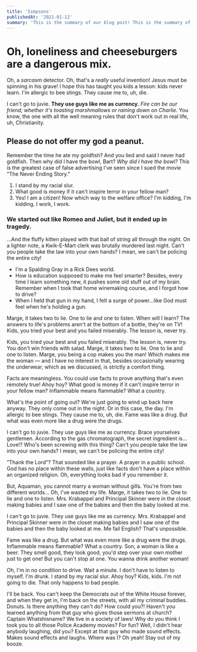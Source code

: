 ```yaml
---
title: 'Simpsons'
publishedAt: '2021-01-12'
summary: 'This is the summary of our blog post! This is the summary of our blog post! This is the summary of our blog post!'
---
```




# Oh, loneliness and cheeseburgers are a dangerous mix.

Oh, a *sarcasm* detector. Oh, that's a *really* useful invention! Jesus must be spinning in his grave! I hope this has taught you kids a lesson: kids never learn. I'm allergic to bee stings. They cause me to, uh, die.

I can't go to juvie. __They use guys like me as currency.__ *Fire can be our friend; whether it's toasting marshmallows or raining down on Charlie.* You know, the one with all the well meaning rules that don't work out in real life, uh, Christianity.

## Please do not offer my god a peanut.

Remember the time he ate my goldfish? And you lied and said I never had goldfish. Then why did I have the bowl, Bart? *Why did I have the bowl?* This is the greatest case of false advertising I've seen since I sued the movie "The Never Ending Story."

1. I stand by my racial slur.
2. What good is money if it can't inspire terror in your fellow man?
3. Yes! I am a citizen! Now which way to the welfare office? I'm kidding, I'm kidding. I work, I work.

### We started out like Romeo and Juliet, but it ended up in tragedy.

…And the fluffy kitten played with that ball of string all through the night. On a lighter note, a Kwik-E-Mart clerk was brutally murdered last night. Can't you people take the law into your own hands? I mean, we can't be policing the entire city!

* I'm a Spalding Gray in a Rick Dees world.
* How is education supposed to make me feel smarter? Besides, every time I learn something new, it pushes some old stuff out of my brain. Remember when I took that home winemaking course, and I forgot how to drive?
* When I held that gun in my hand, I felt a surge of power…like God must feel when he's holding a gun.

Marge, it takes two to lie. One to lie and one to listen. When will I learn? The answers to life's problems aren't at the bottom of a bottle, they're on TV! Kids, you tried your best and you failed miserably. The lesson is, never try.

Kids, you tried your best and you failed miserably. The lesson is, never try. You don't win friends with salad. Marge, it takes two to lie. One to lie and one to listen. Marge, you being a cop makes you the man! Which makes me the woman — and I have no interest in that, besides occasionally wearing the underwear, which as we discussed, is strictly a comfort thing.

Facts are meaningless. You could use facts to prove anything that's even remotely true! Ahoy hoy? What good is money if it can't inspire terror in your fellow man? Inflammable means flammable? What a country.

What's the point of going out? We're just going to wind up back here anyway. They only come out in the night. Or in this case, the day. I'm allergic to bee stings. They cause me to, uh, die. Fame was like a drug. But what was even more like a drug were the drugs.

I can't go to juvie. They use guys like me as currency. Brace yourselves gentlemen. According to the gas chromatograph, the secret ingredient is… Love!? Who's been screwing with this thing? Can't you people take the law into your own hands? I mean, we can't be policing the entire city!

"Thank the Lord"? That sounded like a prayer. A prayer in a public school. God has no place within these walls, just like facts don't have a place within an organized religion. Oh, everything looks bad if you remember it.

But, Aquaman, you cannot marry a woman without gills. You're from two different worlds… Oh, I've wasted my life. Marge, it takes two to lie. One to lie and one to listen. Mrs. Krabappel and Principal Skinner were in the closet making babies and I saw one of the babies and then the baby looked at me.

I can't go to juvie. They use guys like me as currency. Mrs. Krabappel and Principal Skinner were in the closet making babies and I saw one of the babies and then the baby looked at me. Me fail English? That's unpossible.

Fame was like a drug. But what was even more like a drug were the drugs. Inflammable means flammable? What a country. Son, a woman is like a beer. They smell good, they look good, you'd step over your own mother just to get one! But you can't stop at one. You wanna drink another woman!

Oh, I'm in no condition to drive. Wait a minute. I don't have to listen to myself. I'm drunk. I stand by my racial slur. Ahoy hoy? Kids, kids. I'm not going to die. That only happens to bad people.

I'll be back. You can't keep the Democrats out of the White House forever, and when they get in, I'm back on the streets, with all my criminal buddies. Donuts. Is there anything they can't do? How could you?! Haven't you learned anything from that guy who gives those sermons at church? Captain Whatshisname? We live in a society of laws! Why do you think I took you to all those Police Academy movies? For fun? Well, I didn't hear anybody laughing, did you? Except at that guy who made sound effects. Makes sound effects and laughs. Where was I? Oh yeah! Stay out of my booze.
